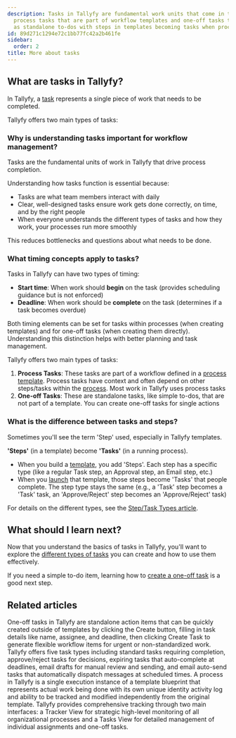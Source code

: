 ```yaml
---
description: Tasks in Tallyfy are fundamental work units that come in two types -
  process tasks that are part of workflow templates and one-off tasks that function
  as standalone to-dos with steps in templates becoming tasks when processes are launched.
id: 89d271c1294e72c1bb77fc42a2b461fe
sidebar:
  order: 2
title: More about tasks
---
```


## What are tasks in Tallyfy?

In Tallyfy, a [task](/products/pro/tracking-and-tasks/tasks/) represents a single piece of work that needs to be completed.

Tallyfy offers two main types of tasks:

### Why is understanding tasks important for workflow management?

Tasks are the fundamental units of work in Tallyfy that drive process completion.

Understanding how tasks function is essential because:
- Tasks are what team members interact with daily
- Clear, well-designed tasks ensure work gets done correctly, on time, and by the right people
- When everyone understands the different types of tasks and how they work, your processes run more smoothly

This reduces bottlenecks and questions about what needs to be done.

### What timing concepts apply to tasks?

Tasks in Tallyfy can have two types of timing:

- **Start time**: When work should **begin** on the task (provides scheduling guidance but is not enforced)
- **Deadline**: When work should be **complete** on the task (determines if a task becomes overdue)

Both timing elements can be set for tasks within processes (when creating templates) and for one-off tasks (when creating them directly). Understanding this distinction helps with better planning and task management.

Tallyfy offers two main types of tasks:

1.  **Process Tasks**: These tasks are part of a workflow defined in a [process template](/products/pro/documenting/templates/). Process tasks have context and often depend on other steps/tasks within the [process](/products/pro/tracking-and-tasks/processes/). Most work in Tallyfy uses process tasks
2.  **One-off Tasks**: These are standalone tasks, like simple to-dos, that are not part of a template. You can create one-off tasks for single actions

### What is the difference between tasks and steps?

Sometimes you'll see the term 'Step' used, especially in Tallyfy templates.

**'Steps'** (in a template) become **'Tasks'** (in a running process).

*   When you build a [template](/products/pro/documenting/templates/), you add 'Steps'. Each step has a specific type (like a regular Task step, an Approval step, an Email step, etc.)
*   When you [launch](/products/pro/launching/) that template, those steps become 'Tasks' that people complete. The step type stays the same (e.g., a 'Task' step becomes a 'Task' task, an 'Approve/Reject' step becomes an 'Approve/Reject' task)

For details on the different types, see the [Step/Task Types article](/products/pro/tracking-and-tasks/tasks/what-types-of-tasks-can-i-create-with-tallyfy/).


<PageTree />

## What should I learn next?

Now that you understand the basics of tasks in Tallyfy, you'll want to explore the [different types of tasks](/products/pro/tracking-and-tasks/tasks/what-types-of-tasks-can-i-create-with-tallyfy/) you can create and how to use them effectively.

If you need a simple to-do item, learning how to [create a one-off task](/products/pro/tracking-and-tasks/tasks/how-to-create-a-one-off-task-in-tallyfy/) is a good next step.


## Related articles
<CardGrid>
<LinkTitleCard header="<b>Tasks > Create a one-off task</b>" href="/products/pro/tracking-and-tasks/tasks/how-to-create-a-one-off-task-in-tallyfy/" > One-off tasks in Tallyfy are standalone action items that can be quickly created outside of templates by clicking the Create button, filling in task details like name, assignee, and deadline, then clicking Create Task to generate flexible workflow items for urgent or non-standardized work. </LinkTitleCard>
<LinkTitleCard header="<b>Tasks > Step types</b>" href="/products/pro/tracking-and-tasks/tasks/what-types-of-tasks-can-i-create-with-tallyfy/" > Tallyfy offers five task types including standard tasks requiring completion, approve/reject tasks for decisions, expiring tasks that auto-complete at deadlines, email drafts for manual review and sending, and email auto-send tasks that automatically dispatch messages at scheduled times. </LinkTitleCard>
<LinkTitleCard header="<b>Tracking And Tasks > More about processes</b>" href="/products/pro/tracking-and-tasks/processes/" > A process in Tallyfy is a single execution instance of a template blueprint that represents actual work being done with its own unique identity activity log and ability to be tracked and modified independently from the original template. </LinkTitleCard>
<LinkTitleCard header="<b>Pro > Tracking</b>" href="/products/pro/tracking-and-tasks/" > Tallyfy provides comprehensive tracking through two main interfaces: a Tracker View for strategic high-level monitoring of all organizational processes and a Tasks View for detailed management of individual assignments and one-off tasks. </LinkTitleCard>
</CardGrid>